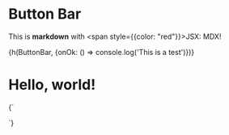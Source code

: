 

# Button Bar

This is **markdown** with <span style={{color: "red"}}>JSX</span>: MDX!

<div>
  {h(ButtonBar, {onOk: () => console.log('This is a test')})}
</div>

# Hello, world!

<CodeBlock live={true}>{`
  
`}</CodeBlock>

